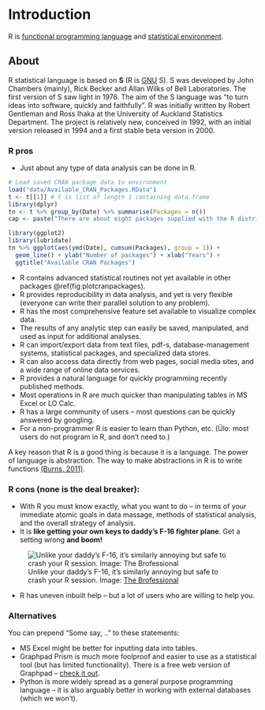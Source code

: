 # Introduction

R is [functional programming language](https://en.wikipedia.org/wiki/Functional_programming) and [statistical environment](https://www.r-project.org/about.html).

## About
R statistical language is based on **S** (R is [GNU](https://en.wikipedia.org/wiki/GNU) S). 
S was developed by John Chambers (mainly), Rick Becker and Allan Wilks of Bell Laboratories. 
The first version of S saw light in 1976. 
The aim of the S language was "to turn ideas into software, quickly and faithfully".
R was initially written by Robert Gentleman and Ross Ihaka at the University of Auckland Statistics Department. 
The project is relatively new, conceived in 1992, with an initial version released in 1994 and a first stable beta version in 2000.


### R pros

+ Just about any type of data analysis can be done in R. 

```r
# Load saved CRAN package data to environment
load("data/Available_CRAN_Packages.RData")
t <- t[[1]] # t is list of length 1 containing data.frame
library(dplyr)
tn <- t %>% group_by(Date) %>% summarise(Packages = n())
cap <- paste("There are about eight packages supplied with the R distribution. The number of available CRAN packages grows exponentially, featuring", length(unique(t$Package)), "available packages as of", t$Date[1],".")
```

```r
library(ggplot2)
library(lubridate)
tn %>% ggplot(aes(ymd(Date), cumsum(Packages), group = 1)) + 
  geom_line() + ylab("Number of packages") + xlab("Years") + 
  ggtitle("Available CRAN Packages")
```


+ R contains advanced statistical routines not yet available in other packages \@ref(fig:plotcranpackages).  
+ R provides reproducibility in data analysis, and yet is very flexible (everyone can write their parallel solution to any problem). 
+ R has the most comprehensive feature set available to visualize complex data. 
+ The results of any analytic step can easily be saved, manipulated, and used as input for additional analyses. 
+ R can import/export data from text files, pdf-s, database-management systems, statistical packages, and specialized data stores. 
+ R can also access data directly from web pages, social media sites, and a wide range of online data services.  
+ R provides a natural language for quickly programming recently published methods.  
+ Most operations in R are much quicker than manipulating tables in MS Excel or LO Calc. 
+ R has a large community of users -- most questions can be quickly answered by googling.  
+ For a non-programmer R is easier to learn than Python, etc. (Ülo: most users do not program in R, and don't need to.)  

A key reason that R is a good thing is because it is a language. The power of language is abstraction. The way to make abstractions in R is to write functions [(Burns, 2011)](http://www.burns-stat.com/pages/Tutor/R_inferno.pdf).

### R cons (none is the deal breaker):

+ With R you must know exactly, what you want to do – in terms of your immediate atomic goals in data massage, methods of statistical analysis, and the overall strategy of analysis. 
+ It is **like getting your own keys to daddy's F-16 fighter plane**. Get a setting wrong **and boom!**

![Unlike your daddy's F-16, it's similarly annoying but safe to crash your R session. Image: [The Brofessional](http://www.thebrofessional.net/guy-builds-incredible-working-replica-dutch-f-16-military-fighter-jet-scratch/)](http://nkpzz1l56ai473pu632f0nui.wpengine.netdna-cdn.com/wp-content/uploads/2015/01/amazing-model-airplane-remote-control-replica-of-dutch-orange-f-16-fighter-jet-672x377.jpg)

+ R has uneven inbuilt help – but a lot of users who are willing to help you.

### Alternatives
You can prepend "Some say, .." to these statements:

+ MS Excel might be better for inputting data into tables.
+ Graphpad Prism is much more foolproof and easier to use as a statistical tool (but has limited functionality). There is a free web version of Graphpad – [check it out](http://www.graphpad.com/quickcalcs/).  
+ Python is more widely spread as a general purpose programming language -- it is also arguably better in working with external databases (which we won't). 

